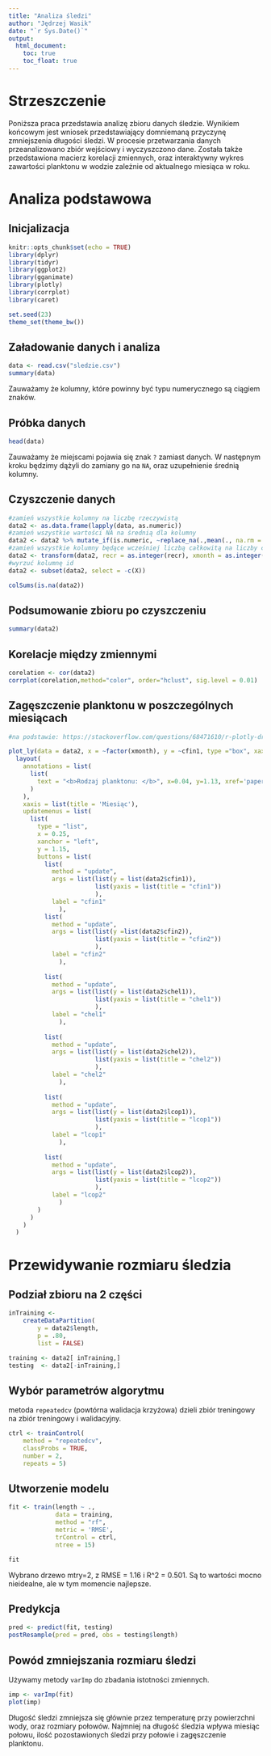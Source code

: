 ```yaml
---
title: "Analiza śledzi"
author: "Jędrzej Wasik"
date: "`r Sys.Date()`"
output: 
  html_document:
    toc: true
    toc_float: true
---
```

# Strzeszczenie

Poniższa praca przedstawia analizę zbioru danych śledzie. Wynikiem końcowym jest wniosek przedstawiający domniemaną przyczynę zmniejszenia długości śledzi. W procesie przetwarzania danych przeanalizowano zbiór wejściowy i wyczyszczono dane. Została także przedstawiona macierz korelacji zmiennych, oraz interaktywny wykres zawartości planktonu w wodzie zależnie od aktualnego miesiąca w roku.

# Analiza podstawowa
## Inicjalizacja

```r
knitr::opts_chunk$set(echo = TRUE)
library(dplyr)
library(tidyr)
library(ggplot2)
library(gganimate)
library(plotly)
library(corrplot)
library(caret)

set.seed(23)
theme_set(theme_bw())

```

## Załadowanie danych i analiza

```r
data <- read.csv("sledzie.csv")
summary(data)

```
Zauważamy że kolumny, które powinny być typu numerycznego są ciągiem znaków.

## Próbka danych

```r
head(data)
```
Zauważamy że miejscami pojawia się znak `?` zamiast danych. W następnym kroku będzimy dążyli do zamiany go na `NA`, oraz uzupełnienie średnią kolumny.


## Czyszczenie danych

```r
#zamień wszystkie kolumny na liczbę rzeczywistą
data2 <- as.data.frame(lapply(data, as.numeric))
#zamień wszystkie wartości NA na średnią dla kolumny
data2 <- data2 %>% mutate_if(is.numeric, ~replace_na(.,mean(., na.rm = TRUE)))
#zamień wszystkie kolumny będące wcześniej liczbą całkowitą na liczby całkowite
data2 <- transform(data2, recr = as.integer(recr), xmonth = as.integer(xmonth))
#wyrzuć kolumnę id
data2 <- subset(data2, select = -c(X))

colSums(is.na(data2))
```

## Podsumowanie zbioru po czyszczeniu
```r
summary(data2)
```

## Korelacje między zmiennymi
```r
corelation <- cor(data2)
corrplot(corelation,method="color", order="hclust", sig.level = 0.01)
```

## Zagęszczenie planktonu w poszczególnych miesiącach


```r
#na podstawie: https://stackoverflow.com/questions/68471610/r-plotly-dropdown-variable-selection-with-color

plot_ly(data = data2, x = ~factor(xmonth), y = ~cfin1, type ="box", xaxis = list(title = "Miesiąc")) %>%
  layout(
    annotations = list(
      list(
        text = "<b>Rodzaj planktonu: </b>", x=0.04, y=1.13, xref='paper', yref='paper',xanchor = "left", showarrow=FALSE
      )
    ),
    xaxis = list(title = 'Miesiąc'),
    updatemenus = list(
      list(
        type = "list",
        x = 0.25,
        xanchor = "left",
        y = 1.15,
        buttons = list(
          list(
            method = "update",
            args = list(list(y = list(data2$cfin1)),
                        list(yaxis = list(title = "cfin1"))
                        ),
            label = "cfin1"
              ),
          list(
            method = "update",
            args = list(list(y =list(data2$cfin2)),
                        list(yaxis = list(title = "cfin2"))
                        ),
            label = "cfin2"
              ),
          
          list(
            method = "update",
            args = list(list(y = list(data2$chel1)),
                        list(yaxis = list(title = "chel1"))
                        ),
            label = "chel1"
              ),
          
          list(
            method = "update",
            args = list(list(y = list(data2$chel2)),
                        list(yaxis = list(title = "chel2"))
                        ),
            label = "chel2"
              ),
          
          list(
            method = "update",
            args = list(list(y = list(data2$lcop1)),
                        list(yaxis = list(title = "lcop1"))
                        ),
            label = "lcop1"
              ),
          
          list(
            method = "update",
            args = list(list(y = list(data2$lcop2)),
                        list(yaxis = list(title = "lcop2"))
                        ),
            label = "lcop2"
              )
        )
      )
    )
  )
```

# Przewidywanie rozmiaru śledzia

## Podział zbioru na 2 części
```r
inTraining <- 
    createDataPartition(
        y = data2$length,
        p = .80,
        list = FALSE)

training <- data2[ inTraining,]
testing  <- data2[-inTraining,]
```

## Wybór parametrów algorytmu
metoda `repeatedcv` (powtórna walidacja krzyżowa) dzieli zbiór treningowy na zbiór treningowy i walidacyjny.

```r
ctrl <- trainControl(
    method = "repeatedcv",
    classProbs = TRUE,
    number = 2,
    repeats = 5)
```
## Utworzenie modelu

```r
fit <- train(length ~ .,
             data = training,
             method = "rf",
             metric = 'RMSE',
             trControl = ctrl,
             ntree = 15)

fit
```
Wybrano drzewo mtry=2, z RMSE = 1.16 i R^2 = 0.501. Są to wartości mocno nieidealne, ale w tym momencie najlepsze.

## Predykcja

```r
pred <- predict(fit, testing)
postResample(pred = pred, obs = testing$length)
```

## Powód zmniejszania rozmiaru śledzi

Używamy metody `varImp` do zbadania istotności zmiennych.

```r
imp <- varImp(fit)
plot(imp)
```

Długość śledzi zmniejsza się głównie przez temperaturę przy powierzchni wody, oraz rozmiary połowów. Najmniej na długość śledzia wpływa miesiąc połowu, ilość pozostawionych śledzi przy połowie i zagęszczenie planktonu.








